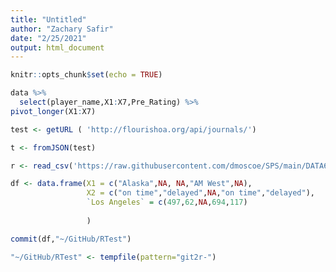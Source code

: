 ```yaml
---
title: "Untitled"
author: "Zachary Safir"
date: "2/25/2021"
output: html_document
---
```


```r
knitr::opts_chunk$set(echo = TRUE)
```

```r

data %>%
  select(player_name,X1:X7,Pre_Rating) %>%
pivot_longer(X1:X7)
```
 
 
```r
test <- getURL ( 'http://flourishoa.org/api/journals/')
```
 
 
 
 
```r
t <- fromJSON(test)
```
 
 
 
 
```r
r <- read_csv('https://raw.githubusercontent.com/dmoscoe/SPS/main/DATA607/untidied.csv') 
```
 
```r

df <- data.frame(X1 = c("Alaska",NA, NA,"AM West",NA),
                 X2 = c("on time","delayed",NA,"on time","delayed"),
                 `Los Angeles` = c(497,62,NA,694,117)
                 
                 )
```
 
 
```r
commit(df,"~/GitHub/RTest")
```




```r
"~/GitHub/RTest" <- tempfile(pattern="git2r-")



```
 
 